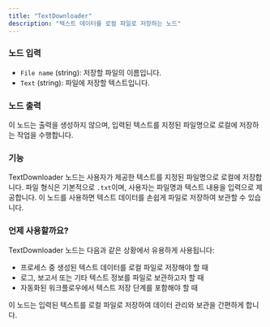 ```yaml
---
title: "TextDownloader"
description: "텍스트 데이터를 로컬 파일로 저장하는 노드"
---
```


### 노드 입력

- `File name` (string): 저장할 파일의 이름입니다.
- `Text` (string): 파일에 저장할 텍스트입니다.

### 노드 출력

이 노드는 출력을 생성하지 않으며, 입력된 텍스트를 지정된 파일명으로 로컬에 저장하는 작업을 수행합니다.

### 기능

TextDownloader 노드는 사용자가 제공한 텍스트를 지정된 파일명으로 로컬에 저장합니다. 파일 형식은 기본적으로 `.txt`이며, 사용자는 파일명과 텍스트 내용을 입력으로 제공합니다. 이 노드를 사용하면 텍스트 데이터를 손쉽게 파일로 저장하여 보관할 수 있습니다.

### 언제 사용할까요?

TextDownloader 노드는 다음과 같은 상황에서 유용하게 사용됩니다:

- 프로세스 중 생성된 텍스트 데이터를 로컬 파일로 저장해야 할 때
- 로그, 보고서 또는 기타 텍스트 정보를 파일로 보관하고자 할 때
- 자동화된 워크플로우에서 텍스트 저장 단계를 포함해야 할 때

<Info>이 노드는 입력된 텍스트를 로컬 파일로 저장하여 데이터 관리와 보관을 간편하게 합니다.</Info>
